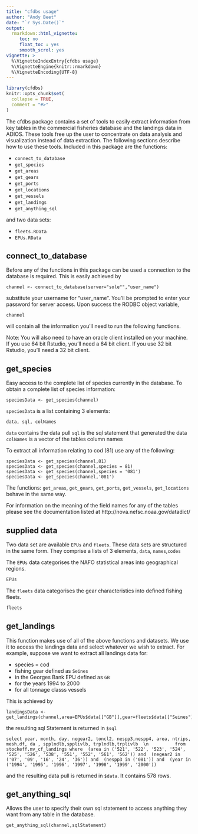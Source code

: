 ```yaml
---
title: "cfdbs usage"
author: "Andy Beet"
date: "`r Sys.Date()`"
output:
  rmarkdown::html_vignette:
     toc: no
     float_toc : yes
     smooth_scrol: yes
vignette: >
  %\VignetteIndexEntry{cfdbs usage}
  %\VignetteEngine{knitr::rmarkdown}
  %\VignetteEncoding{UTF-8}
---
```


```r
library(cfdbs)
knitr::opts_chunk$set(
  collapse = TRUE,
  comment = "#>"
)
```

The cfdbs package contains a set of tools to easily extract information from key tables in the commercial fisheries database and the landings data in ADIOS. These tools free up the user to concentrate on data analysis and visualization instead of data extraction. The following sections describe how to use these tools. Included in this package are the functions:

* `connect_to_database`
* `get_species`
* `get_areas`
* `get_gears`
* `get_ports`
* `get_locations`
* `get_vessels`
* `get_landings`
* `get_anything_sql`

and two data sets:

* `fleets.RData`
* `EPUs.RData`


## connect_to_database

Before any of the functions in this package can be used a connection to the database is required. This is easily achieved by


    channel <- connect_to_database(server="sole"","user_name")

substitute your username for "user_name". You'll be prompted to enter your password for server access. Upon success the RODBC object variable, 

    channel
    
will contain all the information you'll need to run the following functions.

Note: You will also need to have an oracle client installed on your machine. If you use 64 bit Rstudio, you'll need a 64 bit client. If you use 32 bit Rstudio, you'll need a 32 bit client.

## get_species

Easy access to the complete list of species currently in the database.
To obtain a complete list of species information:

    speciesData <- get_species(channel)
    
`speciesData` is a list containing 3 elements:

    data, sql, colNames
    
`data` contains the data pull
`sql` is the sql statement that generated the data
`colNames` is a vector of the tables column names

To extract all information relating to cod (81) use any of the following:

    speciesData <- get_species(channel,81)
    speciesData <- get_species(channel,species = 81)
    speciesData <- get_species(channel,species = '081')
    speciesData <- get_species(channel,'081')
    
The functions: `get_areas`, `get_gears`, `get_ports`, `get_vessels`, `get_locations` behave in the same way.

For information on the meaning of the field names for any of the tables please see the documentation listed at http://nova.nefsc.noaa.gov/datadict/


## supplied data

Two data set are available `EPUs` and `fleets`. These data sets are structured in the same form. They comprise a lists of 3 elements, `data`, `names`,`codes`

The `EPUs` data categorises the NAFO statistical areas into geographical regions.
```r
EPUs
```
The `fleets` data categorises the gear characteristics into defined fishing fleets.
```r
fleets
```


## get_landings

This function makes use of all of the above functions and datasets. We use it to access the landings data and select whatever we wish to extract. For example, suppose we want to extract all landings data for:

* species = cod
* fishing gear defined as `Seines`
* in the Georges Bank EPU defined as `GB` 
* for the years 1994 to 2000
* for all tonnage classs vessels

This is achieved by 

    landingsData <- get_landings(channel,area=EPUs$data[["GB"]],gear=fleets$data[["Seines"]],year=c(1994:2000),species=81,tonnage="all")

the resulting sql Statement is returned in `$sql`

    select year, month, day, negear2, toncl2, nespp3,nespp4, area, ntrips, mesh,df, da , spplndlb,spplivlb, trplndlb,trplivlb  \n          from stockeff.mv_cf_landings where  (area in ('521', '522', '523', '524', '525', '526', '538', '551', '552', '561', '562')) and  (negear2 in ('07', '09', '16', '24', '36')) and  (nespp3 in ('081')) and  (year in ('1994', '1995', '1996', '1997', '1998', '1999', '2000'))

and the resulting data pull is returned in `$data`. It contains 578 rows.

## get_anything_sql

Allows the user to specify their own sql statement to access anything they want from any table in the database.

    get_anything_sql(channel,sqlStatement)


